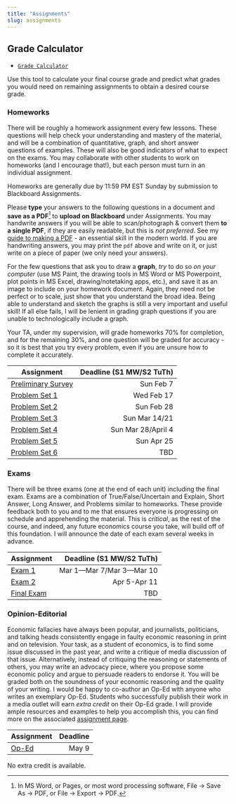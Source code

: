 ```yaml
---
title: "Assignments"
slug: assignments
---
```


## Grade Calculator

- [<i class="fas fa-calculator"></i> `Grade Calculator`](https://ryansafner.shinyapps.io/306_grade_calculator/)

Use this tool to calculate your final course grade and predict what grades you would need on remaining assignments to obtain a desired course grade.

### Homeworks

There will be roughly a homework assignment every few lessons. These questions will help check your understanding and mastery of the material, and will be a combination of quantitative, graph, and short answer questions of examples. These will also be good indicators of what to expect on the exams. You may collaborate with other students to work on homeworks (and I encourage that!), but each person must turn in an individual assignment.

Homeworks are generally due by 11:59 PM EST Sunday by submission to Blackboard Assignments.

Please **type** your answers to the following questions in a document and **save as a PDF**^[In MS Word, or Pages, or most word processing software, File -> Save As -> PDF, or File -> Export -> PDF.] to **upload on Blackboard** under Assignments. You may handwrite answers if you will be able to scan/photograph & convert them **to a single PDF**, if they are easily readable, but this is *not preferred*. See my [guide to making a PDF](https://microS21.classes.ryansafner.com/resources/#how-to-make-a-pdf-for-submitting-assignments) - an essential skill in the modern world. If you are handwriting answers, you may print the `pdf` above and write on it, or just write on a piece of paper (we only need your answers).

For the few questions that ask you to draw a **graph**, *try* to do so *on your computer* (use MS Paint, the drawing tools in MS Word or MS Powerpoint, plot points in MS Excel, drawing/notetaking apps, etc.), and save it as an image to include on your homework document. Again, they need not be perfect or to scale, just show that you understand the broad idea. Being able to understand and sketch the graphs is still a very important and useful skill! If all else fails, I will be lenient in grading graph questions if you are unable to technologically include a graph. 

Your TA, under my supervision, will grade homeworks 70% for completion, and for the remaining 30%, and one question will be graded for accuracy - so it is best that you try every problem, even if you are unsure how to complete it accurately.

| Assignment         | Deadline (S1 MW/S2 TuTh) |
|--------------------|---------:|
| [Preliminary Survey](/assignment/00-preliminary-survey) | Sun Feb 7 |
| [Problem Set 1](/assignment/01-problem-set) | Wed Feb 17|
| [Problem Set 2](/assignment/02-problem-set) | Sun Feb 28 |
| [Problem Set 3](/assignment/03-problem-set) | Sun Mar 14/21 |
| [Problem Set 4](/assignment/04-problem-set) | Sun Mar 28/April 4 |
| [Problem Set 5](/assignment/05-problem-set) | Sun Apr 25 |
| [Problem Set 6](/assignment/06-problem-set) | TBD |

### Exams

There will be three exams (one at the end of each unit) including the final exam. Exams are a combination of True/False/Uncertain and Explain, Short Answer, Long Answer, and Problems similar to homeworks. These provide feedback both to you and to me that ensures everyone is progressing on schedule and apprehending the material. This is *critical*, as the rest of the course, and indeed, any future economics course you take, will build off of this foundation. I will announce the date of each exam several weeks in advance. 

| Assignment         | Deadline (S1 MW/S2 TuTh) |
|--------------------|---------:|
| [Exam 1](/assignment/01-exam) | Mar 1—Mar 7/Mar 3—Mar 10 |
| [Exam 2](/assignment/02-exam) | Apr 5-Apr 11|
| [Final Exam](/assignment/03-exam) | TBD |

### Opinion-Editorial

Economic fallacies have always been popular, and journalists, politicians, and talking heads consistently engage in faulty economic reasoning in print and on television. Your task, as a student of economics, is to find some issue discussed in the past year, and write a critique of media discussion of that issue. Alternatively, instead of critiquing the reasoning or statements of others, you may write an advocacy piece, where you propose some economic policy and argue to persuade readers to endorse it. You will be graded both on the soundness of your economic reasoning and the quality of your writing. I would be happy to co-author an Op-Ed with anyone who writes an exemplary Op-Ed. Students who successfully publish their work in a media outlet will earn *extra credit* on their Op-Ed grade. I will provide ample resources and examples to help you accomplish this, you can find more on the associated [assignment page](assignment/op-ed). 

| Assignment         | Deadline |
|--------------------|---------:|
| [Op-Ed](/assignment/op-ed) | May 9 |

<span class="newthought">No extra credit is available.</span>